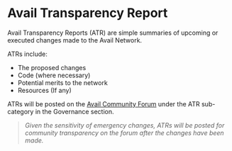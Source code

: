 # Avail Transparency Report

Avail Transparency Reports (ATR) are simple summaries of upcoming or executed changes made to the Avail Network.

ATRs include:

- The proposed changes
- Code (where necessary)
- Potential merits to the network
- Resources (If any)

ATRs will be posted on the [Avail Community Forum](https://forum.availproject.org/c/governance/avail-transparency-report/34) under the ATR sub-category in the Governance section. 

> *Given the sensitivity of emergency changes, ATRs will be posted for community transparency on the forum after the changes have been made.*